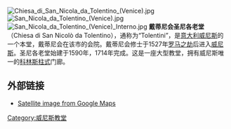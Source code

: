 [[File:Chiesa_di_San_Nicola_da_Tolentino_(Venice).jpg|thumb]]
[[File:San_Nicola_da_Tolentino_(Venice).jpg|thumb]]
[[File:San_Nicola_da_Tolentino_(Venice)_Interno.jpg|thumb]]
'''戴蒂尼会圣尼各老堂'''（Chiesa di San Nicolò da Tolentino），通称为“Tolentini”，是[[意大利|意大利]][[威尼斯|威尼斯]]的一个本堂，戴蒂尼会在该市的会院。戴蒂尼会修士于1527年[[罗马之劫_(1527年)|罗马之劫]]后进入[[威尼斯|威尼斯]]。圣尼各老堂始建于1590年，1714年完成。这是一座大型教堂，拥有威尼斯唯一的[[科林斯柱式|科林斯柱式]]门廊。

==外部链接==
*[http://maps.google.com/maps?q=venice,+italy&ll=45.437513,12.321671&spn=0.003004,0.010274&t=k&hl=en Satellite image from Google Maps] {{Wayback|url=http://maps.google.com/maps?q=venice,+italy&ll=45.437513,12.321671&spn=0.003004,0.010274&t=k&hl=en |date=20110804222649 }}

{{coord|45.4374|N|12.3221|E|type:landmark|display=title}}
[[Category:威尼斯教堂|Category:威尼斯教堂]]